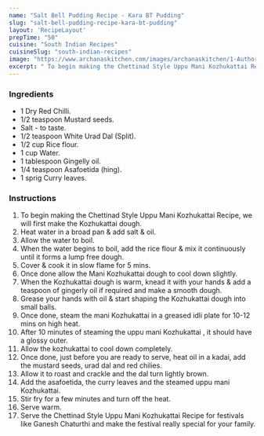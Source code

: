 ---
name: "Salt Bell Pudding Recipe - Kara BT Pudding"
slug: "salt-bell-pudding-recipe-kara-bt-pudding"
layout: 'RecipeLayout'
prepTime: "50"
cuisine: "South Indian Recipes"
cuisineSlug: "south-indian-recipes"
image: "https://www.archanaskitchen.com/images/archanaskitchen/1-Author/Anitha_Kirubakaran/UPPU__SALT_KOZHUKATTAI.jpg"
excerpt: " To begin making the Chettinad Style Uppu Mani Kozhukattai Recipe, we will first make the Kozhukattai dough"
---

### Ingredients

- 1 Dry Red Chilli.
- 1/2 teaspoon Mustard seeds.
- Salt - to taste.
- 1/2 teaspoon White Urad Dal (Split).
- 1/2 cup Rice flour.
- 1 cup Water.
- 1 tablespoon Gingelly oil.
- 1/4 teaspoon Asafoetida (hing).
- 1 sprig Curry leaves.

### Instructions

1.  To begin making the Chettinad Style Uppu Mani Kozhukattai Recipe, we will first make the Kozhukattai dough.
1. Heat water in a broad pan & add salt & oil.
1. Allow the water to boil.
1. When the water begins to boil, add the rice flour & mix it continuously until it forms a lump free dough.
1. Cover & cook it in slow flame for 5 mins.
1. Once done allow the Mani Kozhukattai dough to cool down slightly.
1. When the Kozhukattai dough is warm, knead it with your hands & add a teaspoon of gingerly oil if required and make a smooth dough.
1. Grease your hands with oil & start shaping the Kozhukattai dough into small balls.
1. Once done, steam the mani Kozhukattai in a greased idli plate for 10-12 mins on high heat.
1. After 10 minutes of steaming the uppu mani Kozhukattai , it should have a glossy outer.
1. Allow the kozhukattai to cool down completely.
1. Once done, just before you are ready to serve, heat oil in a kadai, add the mustard seeds, urad dal and red chilies.
1. Allow it to roast and crackle and the dal turn lightly brown.
1. Add the asafoetida, the curry leaves and the steamed uppu mani Kozhukattai.
1. Stir fry for a few minutes and turn off the heat.
1. Serve warm.
1. Serve the Chettinad Style Uppu Mani Kozhukattai Recipe for festivals like Ganesh Chaturthi and make the festival really special for your family.
